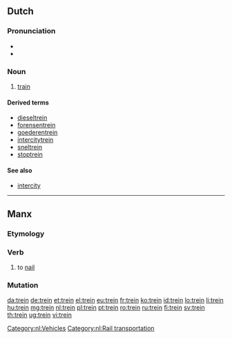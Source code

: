 {{also|treiñ}}
==Dutch==

===Pronunciation===
* {{rhymes|ɛi̯n|lang=nl}}
* {{audio|Nl-trein.ogg|Audio}}

===Noun===
{{nl-noun|m|treinen|treintje}}

# [[train]]

====Derived terms====
* [[dieseltrein]]
* [[forensentrein]]
* [[goederentrein]]
* [[intercitytrein]]
* [[sneltrein]]
* [[stoptrein]]

====See also====
* [[intercity]]

[[Category:nl:Vehicles]]
[[Category:nl:Rail transportation]]

----

==Manx==

===Etymology===
{{rfe|lang=gv}}

===Verb===
{{head|gv|verb|verbal noun|treiney|or|treinaghey}}

# {{carpentry|lang=gv}} to [[nail]]

===Mutation===
{{gv mut cons|t|rein}}

[[da:trein]]
[[de:trein]]
[[et:trein]]
[[el:trein]]
[[eu:trein]]
[[fr:trein]]
[[ko:trein]]
[[id:trein]]
[[lo:trein]]
[[li:trein]]
[[hu:trein]]
[[mg:trein]]
[[nl:trein]]
[[pl:trein]]
[[pt:trein]]
[[ro:trein]]
[[ru:trein]]
[[fi:trein]]
[[sv:trein]]
[[th:trein]]
[[ug:trein]]
[[vi:trein]]